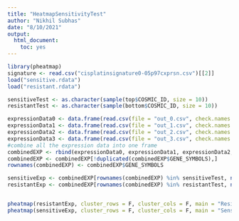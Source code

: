 ```yaml
---
title: "HeatmapSensitivityTest"
author: "Nikhil Subhas"
date: "8/10/2021"
output: 
  html_document: 
    toc: yes
---
```


```r
library(pheatmap)
signature <- read.csv("cisplatinsignature0-05p97cxprsn.csv")[[2]]
load("sensitive.rdata")
load("resistant.rdata")

sensitiveTest <- as.character(sample(top$COSMIC_ID, size = 10))
resistantTest <- as.character(sample(bottom$COSMIC_ID, size = 10))

expressionData0 <- data.frame(read.csv(file = "out_0.csv", check.names = FALSE))
expressionData1 <- data.frame(read.csv(file = "out_1.csv", check.names = FALSE))
expressionData2 <- data.frame(read.csv(file = "out_2.csv", check.names = FALSE))
expressionData3 <- data.frame(read.csv(file = "out_3.csv", check.names = FALSE))
#combine all the expression data into one frame
combinedEXP <- rbind(expressionData0, expressionData1, expressionData2, expressionData3)
combinedEXP <- combinedEXP[!duplicated(combinedEXP$GENE_SYMBOLS),]
rownames(combinedEXP) <- combinedEXP$GENE_SYMBOLS

sensitiveExp <- combinedEXP[rownames(combinedEXP) %in% sensitiveTest, names(combinedEXP) %in% signature]
resistantExp <- combinedEXP[rownames(combinedEXP) %in% resistantTest, names(combinedEXP) %in% signature]


pheatmap(resistantExp, cluster_rows = F, cluster_cols = F, main = "Resistant Expression")
pheatmap(sensitiveExp, cluster_rows = F, cluster_cols = F, main = "Sensitive Expression")

```


